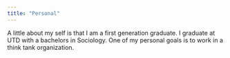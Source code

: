 ```yaml
---
title: "Personal"
---
```


A little about my self is that I am a first generation graduate. I graduate at UTD with a bachelors in Sociology. One of my personal goals is to work in a think tank organization.
